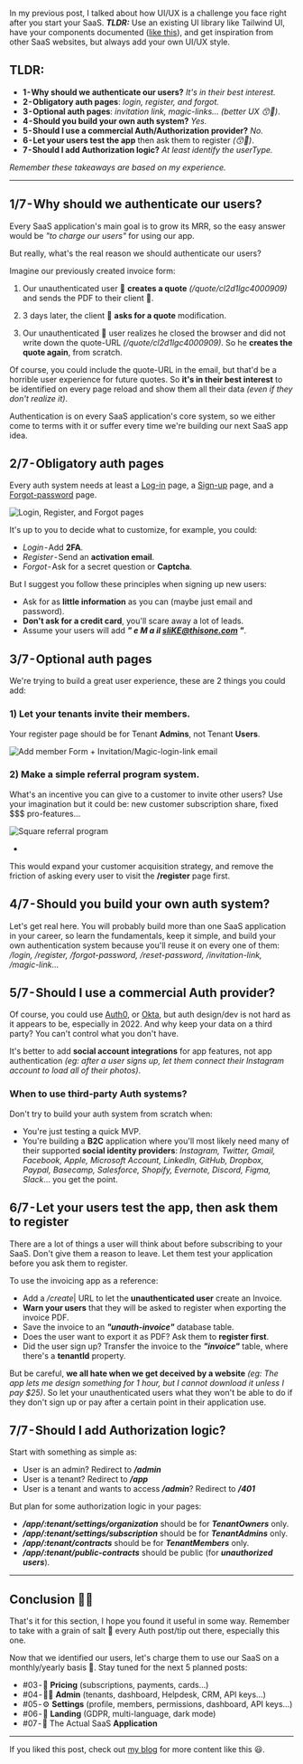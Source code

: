 In my previous post, I talked about how UI/UX is a challenge you face right after you start your SaaS. **_TLDR:_** Use an existing UI library like Tailwind UI, have your components documented ([like this](https://www.hyperui.dev)), and get inspiration from other SaaS websites, but always add your own UI/UX style.

## TLDR:

- **1 - Why should we authenticate our users?** _It's in their best interest._
- **2 - Obligatory auth pages**: _login, register, and forgot._
- **3 - Optional auth pages**: _invitation link, magic-links… (better UX 😙🤌)_.
- **4 - Should you build your own auth system?** _Yes._
- **5 - Should I use a commercial Auth/Authorization provider?** _No._
- **6 - Let your users test the app** then ask them to register _(😙🤌)_.
- **7 - Should I add Authorization logic?** _At least identify the userType._

_Remember these takeaways are based on my experience._

---

## 1/7 - Why should we authenticate our users?

Every SaaS application's main goal is to grow its MRR, so the easy answer would be _"to charge our users"_ for using our app.

But really, what's the real reason we should authenticate our users?

Imagine our previously created invoice form:

1. Our unauthenticated user 👨 **creates a quote** _(/quote/cl2d1lgc4000909)_ and sends the PDF to their client 👩.

2. 3 days later, the client 👩 **asks for a quote** modification.

3. Our unauthenticated 👨 user realizes he closed the browser and did not write down the quote-URL _(/quote/cl2d1lgc4000909)_. So he **creates the quote again**, from scratch.

Of course, you could include the quote-URL in the email, but that'd be a horrible user experience for future quotes. So **it's in their best interest** to be identified on every page reload and show them all their data _(even if they don't realize it)_.

Authentication is on every SaaS application's core system, so we either come to terms with it or suffer every time we're building our next SaaS app idea.

## 2/7 - Obligatory auth pages

Every auth system needs at least a [Log-in](https://demo.saasrock.com/login) page, a [Sign-up](https://demo.saasrock.com/register) page, and a [Forgot-password](https://demo.saasrock.com/forgot-password) page.

![Login, Register, and Forgot pages](https://yahooder.sirv.com/blog/saas-dev-challenges/02/auth-pages.png)

It's up to you to decide what to customize, for example, you could:

- *Login* - Add **2FA**.
- *Register* - Send an **activation email**.
- *Forgot* - Ask for a secret question or **Captcha**.

But I suggest you follow these principles when signing up new users:

- Ask for as **little information** as you can (maybe just email and password).
- **Don't ask for a credit card**, you'll scare away a lot of leads.
- Assume your users will add **_" e M a il sliKE@thisone.com "_**.

## 3/7 - Optional auth pages

We're trying to build a great user experience, these are 2 things you could add:

### 1) Let your tenants invite their members.

Your register page should be for Tenant **Admins**, not Tenant **Users**.

![Add member Form + Invitation/Magic-login-link email](https://yahooder.sirv.com/blog/saas-dev-challenges/02/invite.png)

### 2) Make a simple referral program system.

What's an incentive you can give to a customer to invite other users? Use your imagination but it could be: new customer subscription share, fixed $$$ pro-features…

![Square referral program](https://yahooder.sirv.com/blog/saas-dev-challenges/02/reward.png)

-

This would expand your customer acquisition strategy, and remove the friction of asking every user to visit the **/register** page first.

## 4/7 - Should you build your own auth system?

Let's get real here. You will probably build more than one SaaS application in your career, so learn the fundamentals, keep it simple, and build your own authentication system because you'll reuse it on every one of them: _/login, /register, /forgot-password, /reset-password, /invitation-link, /magic-link_…

## 5/7 - Should I use a commercial Auth provider?

Of course, you could use [Auth0](https://auth0.com), or [Okta](https://www.okta.com), but auth design/dev is not hard as it appears to be, especially in 2022. And why keep your data on a third party? You can't control what you don't have.

It's better to add **social account integrations** for app features, not app authentication _(eg: after a user signs up, let them connect their Instagram account to load all of their photos)_.

### When to use third-party Auth systems?

Don't try to build your auth system from scratch when:

- You're just testing a quick MVP.
- You're building a **B2C** application where you'll most likely need many of their supported **social identity providers**: _Instagram, Twitter, Gmail, Facebook, Apple, Microsoft Account, LinkedIn, GitHub, Dropbox, Paypal, Basecamp, Salesforce, Shopify, Evernote, Discord, Figma, Slack_… you get the point.

## 6/7 - Let your users test the app, then ask them to register

There are a lot of things a user will think about before subscribing to your SaaS. Don't give them a reason to leave. Let them test your application before you ask them to register.

To use the invoicing app as a reference:

- Add a _/create_| URL to let the **unauthenticated user** create an Invoice.
- **Warn your users** that they will be asked to register when exporting the invoice PDF.
- Save the invoice to an **_"unauth-invoice"_** database table.
- Does the user want to export it as PDF? Ask them to **register first**.
- Did the user sign up? Transfer the invoice to the **_"invoice"_** table, where there's a **tenantId** property.

But be careful, **we all hate when we get deceived by a website** _(eg: The app lets me design something for 1 hour, but I cannot download it unless I pay $25)_. So let your unauthenticated users what they won't be able to do if they don't sign up or pay after a certain point in their application use.

## 7/7 - Should I add Authorization logic?

Start with something as simple as:

- User is an admin? Redirect to **_/admin_**
- User is a tenant? Redirect to **_/app_**
- User is a tenant and wants to access **_/admin_**? Redirect to **_/401_**

But plan for some authorization logic in your pages:

- **_/app/:tenant/settings/organization_** should be for **_TenantOwners_** only.
- **_/app/:tenant/settings/subscription_** should be for **_TenantAdmins_** only.
- **_/app/:tenant/contracts_** should be for **_TenantMembers_** only.
- **_/app/:tenant/public-contracts_** should be public (for **_unauthorized users_**).

---

## Conclusion 🧑‍🔬

That's it for this section, I hope you found it useful in some way. Remember to take with a grain of salt 🧂 every Auth post/tip out there, especially this one.

Now that we identified our users, let's charge them to use our SaaS on a monthly/yearly basis 🤑. Stay tuned for the next 5 planned posts:

- #03 - 💸 **Pricing** (subscriptions, payments, cards…)
- #04 - 👩‍💼 **Admin** (tenants, dashboard, Helpdesk, CRM, API keys…)
- #05 - ⚙️ **Settings** (profile, members, permissions, dashboard, API keys…)
- #06 - 🛬 **Landing** (GDPR, multi-language, dark mode)
- #07 - 🦄 The Actual SaaS **Application**

---

If you liked this post, check out [my blog](https://alexandro.dev) for more content like this 😃.
